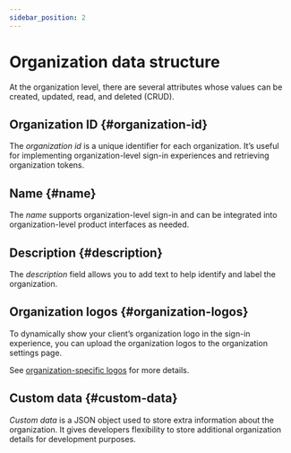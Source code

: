 ```yaml
---
sidebar_position: 2
---
```


# Organization data structure

At the organization level, there are several attributes whose values can be created, updated, read, and deleted (CRUD).

## Organization ID \{#organization-id}

The _organization id_ is a unique identifier for each organization. It’s useful for implementing organization-level sign-in experiences and retrieving organization tokens.

## Name \{#name}

The _name_ supports organization-level sign-in and can be integrated into organization-level product interfaces as needed.

## Description \{#description}

The _description_ field allows you to add text to help identify and label the organization.

## Organization logos \{#organization-logos}

To dynamically show your client’s organization logo in the sign-in experience, you can upload the organization logos to the organization settings page.

See [organization-specific logos](/customization/match-your-brand/#organization-specific-logos) for more details.

## Custom data \{#custom-data}

_Custom data_ is a JSON object used to store extra information about the organization. It gives developers flexibility to store additional organization details for development purposes.
